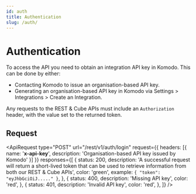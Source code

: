 ```yaml
---
id: auth
title: Authentication
slug: /auth/
---
```



# Authentication

To access the API you need to obtain an integration API key in Komodo. This can be done by
either:

-   Contacting Komodo to issue an organisation-based API key.
-   Generating an organisation-based API key in Komodo via Settings > Integrations > Create an Integration.

Any requests to the REST & Cube APIs must include an `Authorization` header, with the value set to the returned token.

## Request

<ApiRequest
    type="POST"
    url="/rest/v1/auth/login"
    request={{ headers: [{ name: '__x-api-key__', description: 'Organisation-based API key issued by Komodo' }] }}
    responses={[
        {
            status: 200,
            description:
                'A successful request will return a short-lived token that can be used to retrieve information from both our REST & Cube APIs',
            color: 'green',
            example: `{
    "token": "eyJhbGciOiJ....."
}`,
        },
        {
            status: 400,
            description: 'Missing API key',
            color: 'red',
        },
        {
            status: 401,
            description: 'Invalid API key',
            color: 'red',
        },
    ]}
/>

